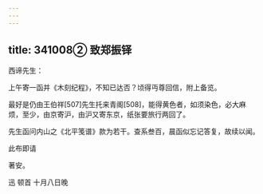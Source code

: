```yaml
---
---
---
```

title: 341008② 致郑振铎
---




西谛先生：

上午寄一函并《木刻纪程》，不知已达否？顷得丏尊回信，附上备览。

最好是仍由王伯祥[507]先生托来青阁[508]，能得黄色者，如须染色，必大麻烦，至少，由京寄沪，由沪又寄东京，纸张要旅行两回了。

先生函问内山之《北平笺谱》款为若干。查系叁百，晨函似忘记答复，故续以闻。

此布即请

著安。

迅 顿首 十月八日晚